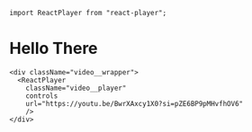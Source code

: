 ```mdx-code-block
import ReactPlayer from "react-player";
```

# Hello There

```mdx-code-block
<div className="video__wrapper">
  <ReactPlayer
    className="video__player"
    controls
    url="https://youtu.be/BwrXAxcy1X0?si=pZE6BP9pMHvfhOV6"
    />
</div>
```
